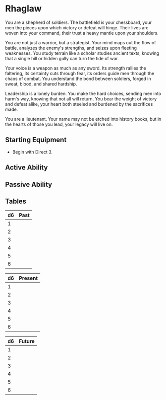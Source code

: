 # Rhaglaw

You are a shepherd of soldiers. The battlefield is your chessboard, your men the pieces upon which victory or defeat will hinge. Their lives are woven into your command, their trust a heavy mantle upon your shoulders.

You are not just a warrior, but a strategist. Your mind maps out the flow of battle, analyzes the enemy's strengths, and seizes upon fleeting weaknesses. You study terrain like a scholar studies ancient texts, knowing that a single hill or hidden gully can turn the tide of war.

Your voice is a weapon as much as any sword.  Its strength rallies the faltering, its certainty cuts through fear, its orders guide men through the chaos of combat. You understand the bond between soldiers, forged in sweat, blood, and shared hardship.

Leadership is a lonely burden. You make the hard choices, sending men into harm's way, knowing that not all will return. You bear the weight of victory and defeat alike, your heart both steeled and burdened by the sacrifices made.

You are a lieutenant. Your name may not be etched into history books, but in the hearts of those you lead, your legacy will live on.

## Starting Equipment

* Begin with Direct 3.

## Active Ability

## Passive Ability

## Tables

|d6| Past|
|-----|-----|
|1| |
|2| |
|3| |
|4| |
|5| |
|6| |

|d6| Present|
|-----|-----|
|1| |
|2| |
|3| |
|4| |
|5| |
|6| |

|d6| Future|
|-----|-----|
|1| |
|2| |
|3| |
|4| |
|5| |
|6| |
